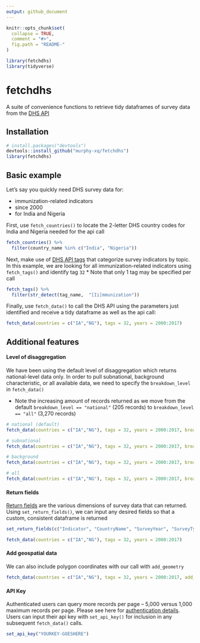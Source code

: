 ```yaml
---
output: github_document
---
```


<!-- README.md is generated from README.Rmd. Please edit that file -->

```r
knitr::opts_chunk$set(
  collapse = TRUE,
  comment = "#>",
  fig.path = "README-"
)

library(fetchdhs)
library(tidyverse)
```

# fetchdhs

A suite of convenience functions to retrieve tidy dataframes of survey data from the [DHS API](https://api.dhsprogram.com/)

## Installation
```r
# install.packages("devtools")
devtools::install_github("murphy-xq/fetchdhs")
library(fetchdhs)
```

## Basic example

Let's say you quickly need DHS survey data for:

* immunization-related indicators
* since 2000
* for India and Nigeria

First, use `fetch_countries()` to locate the 2-letter DHS country codes for India and Nigeria needed for the api call

```r
fetch_countries() %>% 
  filter(country_name %in% c("India", "Nigeria"))
```

Next, make use of [DHS API tags](https://api.dhsprogram.com/rest/dhs/tags?f=html) that categorize survey indicators by topic. In this example, we are looking for all immunization-related indicators using `fetch_tags()` and identify tag `32`
* Note that only 1 tag may be specified per call

```r
fetch_tags() %>% 
  filter(str_detect(tag_name,  "[Ii]mmunization"))
```

Finally, use `fetch_data()` to call the DHS API using the parameters just identified and receive a tidy dataframe as well as the api call:

```r
fetch_data(countries = c("IA","NG"), tags = 32, years = 2000:2017)
```

## Additional features

#### Level of disaggregation

We have been using the default level of disaggregation which returns national-level data only. In order to pull subnational, background characteristic, or all available data, we need to specify the `breakdown_level` in `fetch_data()`

* Note the increasing amount of records returned as we move from the default `breakdown_level == "national"` (205 records) to `breakdown_level == "all"` (3,270 records)

```r
# national (default)
fetch_data(countries = c("IA","NG"), tags = 32, years = 2000:2017, breakdown_level = "national")

# subnational
fetch_data(countries = c("IA","NG"), tags = 32, years = 2000:2017, breakdown_level = "subnational")

# background
fetch_data(countries = c("IA","NG"), tags = 32, years = 2000:2017, breakdown_level = "background")

# all
fetch_data(countries = c("IA","NG"), tags = 32, years = 2000:2017, breakdown_level = "all")
```

#### Return fields

[Return fields](https://api.dhsprogram.com/rest/dhs/data/fields) are the various dimensions of survey data that can returned. Using `set_return_fields()`, we can input any desired fields so that a custom, consistent dataframe is returned

```r
set_return_fields(c("Indicator", "CountryName", "SurveyYear", "SurveyType", "Value"))

fetch_data(countries = c("IA","NG"), tags = 32, years = 2000:2017)
```

#### Add geospatial data

We can also include polygon coordinates with our call with `add_geometry`

```r
fetch_data(countries = c("IA","NG"), tags = 32, years = 2000:2017, add_geometry = TRUE)
```


#### API Key

Authenticated users can query more records per page -- 5,000 versus 1,000 maximum records per page. Please see here for [authentication details](https://api.dhsprogram.com/#/introdevelop.html). Users can input their api key with `set_api_key()` for inclusion in any subsequent `fetch_data()` calls.

```r
set_api_key("YOURKEY-GOESHERE")
```